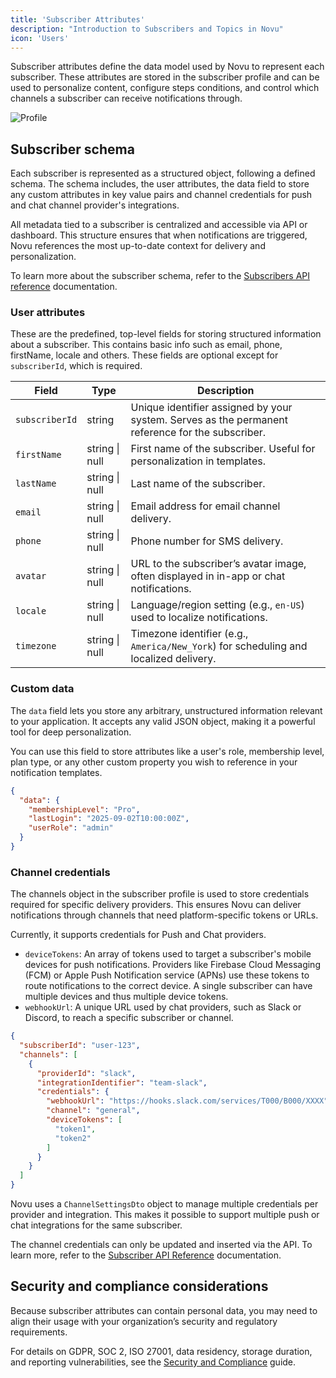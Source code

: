 ```yaml
---
title: 'Subscriber Attributes'
description: "Introduction to Subscribers and Topics in Novu"
icon: 'Users'
---
```



Subscriber attributes define the data model used by Novu to represent each subscriber. These attributes are stored in the subscriber profile and can be used to personalize content, configure steps conditions, and control which channels a subscriber can receive notifications through.

![Profile](/images/manage-subscribers/subscribers-editor.png)

## Subscriber schema

Each subscriber is represented as a structured object, following a defined schema. The schema includes, the user attributes, the data field to store any custom attributes in key value pairs and channel credentials for push and chat channel provider's integrations.

All metadata tied to a subscriber is centralized and accessible via API or dashboard. This structure ensures that when notifications are triggered, Novu references the most up-to-date context for delivery and personalization.

<Callout type="info">To learn more about the subscriber schema, refer to the  [Subscribers API reference](/api-reference/subscribers/subscriber-schema) documentation.</Callout>

### User attributes

These are the predefined, top-level fields for storing structured information about a subscriber. This contains basic info such as email, phone, firstName, locale and others. These fields are optional except for `subscriberId`, which is required.

| Field          | Type           | Description                                                                                      |
| -------------- | -------------- | ------------------------------------------------------------------------------------------------ |
| `subscriberId` | string         | Unique identifier assigned by your system. Serves as the permanent reference for the subscriber. |
| `firstName`    | string \| null | First name of the subscriber. Useful for personalization in templates.                           |
| `lastName`     | string \| null | Last name of the subscriber.                                                                     |
| `email`        | string \| null | Email address for email channel delivery.                                                        |
| `phone`        | string \| null | Phone number for SMS delivery.                                                                   |
| `avatar`       | string \| null | URL to the subscriber’s avatar image, often displayed in in-app or chat notifications.           |
| `locale`       | string \| null | Language/region setting (e.g., `en-US`) used to localize notifications.                          |
| `timezone`     | string \| null | Timezone identifier (e.g., `America/New_York`) for scheduling and localized delivery.            |

### Custom data

The `data` field lets you store any arbitrary, unstructured information relevant to your application. It accepts any valid JSON object, making it a powerful tool for deep personalization.

You can use this field to store attributes like a user's role, membership level, plan type, or any other custom property you wish to reference in your notification templates.

```json
{
  "data": {
    "membershipLevel": "Pro",
    "lastLogin": "2025-09-02T10:00:00Z",
    "userRole": "admin"
  }
}
```

### Channel credentials

The channels object in the subscriber profile is used to store credentials required for specific delivery providers. This ensures Novu can deliver notifications through channels that need platform-specific tokens or URLs.

Currently, it supports credentials for Push and Chat providers.

- `deviceTokens`: An array of tokens used to target a subscriber's mobile devices for push notifications. Providers like Firebase Cloud Messaging (FCM) or Apple Push Notification service (APNs) use these tokens to route notifications to the correct device. A single subscriber can have multiple devices and thus multiple device tokens.
- `webhookUrl`: A unique URL used by chat providers, such as Slack or Discord, to reach a specific subscriber or channel.

```json
{
  "subscriberId": "user-123",
  "channels": [
    {
      "providerId": "slack",
      "integrationIdentifier": "team-slack",
      "credentials": {
        "webhookUrl": "https://hooks.slack.com/services/T000/B000/XXXX",
        "channel": "general",
        "deviceTokens": [
          "token1",
          "token2"
        ]
      }
    }
  ]
}
```

Novu uses a `ChannelSettingsDto` object to manage multiple credentials per provider and integration. This makes it possible to support multiple push or chat integrations for the same subscriber.

The channel credentials can only be updated and inserted via the API. To learn more, refer to the [Subscriber API Reference](/api-reference/subscribers/upsert-provider-credentials) documentation. 

## Security and compliance considerations

Because subscriber attributes can contain personal data, you may need to align their usage with your organization’s security and regulatory requirements.

For details on GDPR, SOC 2, ISO 27001, data residency, storage duration, and reporting vulnerabilities, see the [Security and Compliance](/platform/additional-resources/security) guide.
